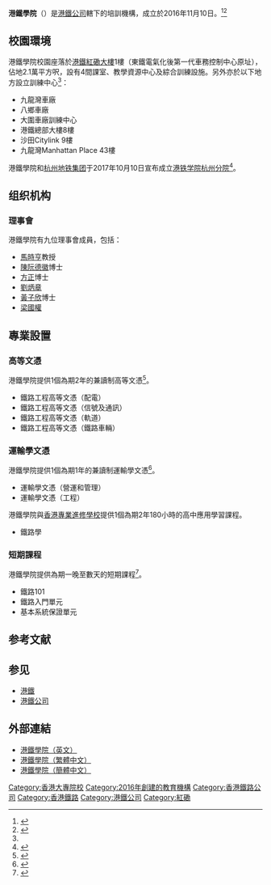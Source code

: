 {{Infobox university
| native_name = MTR Academy
| image = 
| established = {{start date and age|2016|11|10}}
| type = 
| chairman_label = 
| chairman = 
| head_label = 
| head = 
| location = {{HKG}}[[九龍|九龍]][[紅磡|紅磡]][[暢運道|暢運道]]8號港鐵紅磡大樓1樓<ref name="traininglocations">{{cite news| url=https://www.mtracademy.com/tc/aboutus/traininglocations.html| title=訓練中心| publisher=港鐵學院| access-date=2016-11-13| archive-url=https://web.archive.org/web/20161117212546/https://www.mtracademy.com/tc/aboutus/traininglocations.html| archive-date=2016-11-17| dead-url=yes}}</ref>
| campus = 市區
| affiliations = 
| students = 
| faculty = 
| website = {{url|http://www.mtracademy.com}}
}}
'''港鐵學院'''（{{lang-en|'''MTR Academy'''}}）是[[港鐵公司|港鐵公司]]轄下的培訓機構，成立於2016年11月10日。<ref>{{cite news| url=https://www.mtr.com.hk/archive/corporate/en/press_release/PR-16-106-C.pdf| title=行政長官主持港鐵學院開幕儀式　致力培育未來鐵路專才| date=2016-11-10| publisher=[[港鐵|港鐵]]| accessdate=2016-11-13| archive-date=2019-08-18| archive-url=https://web.archive.org/web/20190818073638/https://www.mtr.com.hk/archive/corporate/en/press_release/PR-16-106-C.pdf| dead-url=no}}</ref><ref>{{cite news| url=http://hk.on.cc/hk/bkn/cnt/news/20161110/bkn-20161110000144924-1110_00822_001.html| title=港鐵開辦學院　頭炮推高級文憑課程招生30人| newspaper=[[東方日報_(香港)|東方日報]]| date=2016-11-10| accessdate=2016-11-14| archive-date=2019-11-30| archive-url=https://web.archive.org/web/20191130212350/https://hk.on.cc/hk/bkn/cnt/news/20161110/bkn-20161110000144924-1110_00822_001.html| dead-url=no}}</ref>

== 校園環境 ==
港鐵學院校園座落於[[港鐵紅磡大樓|港鐵紅磡大樓]]1樓（東鐵電氣化後第一代車務控制中心原址），佔地2.1萬平方呎，設有4間課室、教學資源中心及綜合訓練設施。另外亦於以下地方設立訓練中心<ref name="traininglocations" />：
* 九龍灣車廠
* 八鄉車廠
* 大圍車廠訓練中心
* 港鐵總部大樓8樓
* 沙田Citylink 9樓
* 九龍灣Manhattan Place 43樓

港鐵學院和[[杭州地铁集团|杭州地铁集团]]于2017年10月10日宣布成立[[港铁学院杭州分院|港铁学院杭州分院]]<ref>{{cite news|title=港铁学院内地首家分院将落户杭州 杭港双方签署合作意向协议|url=http://hznews.hangzhou.com.cn/chengshi/content/2017-10/11/content_6681719.htm|publisher=杭州网|date=2017-10-11|accessdate=2017-10-11|archive-date=2017-10-11|archive-url=https://web.archive.org/web/20171011232346/http://hznews.hangzhou.com.cn/chengshi/content/2017-10/11/content_6681719.htm|dead-url=no}}</ref>。

== 组织机构 ==
=== 理事會 ===
港鐵學院有九位理事會成員，包括：
* [[馬時亨|馬時亨]]教授
* [[陳阮德徽|陳阮德徽]]博士
* [[方正_(香港)|方正]]博士
* [[劉炳章|劉炳章]]
* [[黃子欣|黃子欣]]博士
* [[梁國權|梁國權]]

== 專業設置 ==
=== 高等文憑 ===
港鐵學院提供1個為期2年的兼讀制高等文憑<ref>{{cite web| url=https://www.mtracademy.com/tc/accreditedprogrammes/Railway/information.html| title=鐵路工程高等文憑| publisher=港鐵學院| access-date=2016-11-14| archive-url=https://web.archive.org/web/20180314110222/https://www.mtracademy.com/tc/accreditedprogrammes/Railway/information.html| archive-date=2018-03-14| dead-url=yes}}</ref>。
* 鐵路工程高等文憑（配電）
* 鐵路工程高等文憑（信號及通訊）
* 鐵路工程高等文憑（軌道）
* 鐵路工程高等文憑（鐵路車輛）

=== 運輸學文憑 ===
港鐵學院提供1個為期1年的兼讀制運輸學文憑<ref>{{cite web| url=https://www.mtracademy.com/tc/accreditedprogrammes/DIPTS_info/dipts_information.html| title=運輸學文憑| publisher=港鐵學院| access-date=2017-12-23| archive-url=https://web.archive.org/web/20171223160652/https://www.mtracademy.com/tc/accreditedprogrammes/DIPTS_info/dipts_information.html| archive-date=2017-12-23| dead-url=yes}}</ref>。
* 運輸學文憑（營運和管理）
* 運輸學文憑（工程）

港鐵學院與[[香港專業進修學校|香港專業進修學校]]提供1個為期2年180小時的高中應用學習課程。
* 鐵路學

=== 短期課程 ===
港鐵學院提供為期一晚至數天的短期課程<ref>{{cite web| url=https://www.mtracademy.com/script/tc/shortcourses/index.aspx| title=短期課程| publisher=港鐵學院| access-date=2016-11-14| archive-url=https://web.archive.org/web/20171223160922/https://www.mtracademy.com/script/tc/shortcourses/index.aspx| archive-date=2017-12-23| dead-url=yes}}</ref>。
* 鐵路101
* 鐵路入門單元
* 基本系統保證單元

== 参考文献 ==
{{Reflist|30em}}

== 参见 ==
* [[港鐵|港鐵]]
* [[港鐵公司|港鐵公司]]

== 外部連結 ==
{{Commonscat|MTR Academy}}
{{Portal box|香港}}
{{refbegin}}
* [https://web.archive.org/web/20170809091430/https://www.mtracademy.com/en/index.html 港鐵學院（英文）]
* [https://web.archive.org/web/20180218173041/https://www.mtracademy.com/tc/index.html 港鐵學院（繁體中文）]
* [https://www.mtracademy.com/sc/index.html 港鐵學院（簡體中文）] {{Wayback|url=https://www.mtracademy.com/sc/index.html |date=20191015014551 }}
{{refend}}

{{香港鐵路有限公司}}
{{香港大專院校}}

[[Category:香港大專院校|Category:香港大專院校]]
[[Category:2016年創建的教育機構|Category:2016年創建的教育機構]]
[[Category:香港鐵路公司|Category:香港鐵路公司]]
[[Category:香港鐵路|Category:香港鐵路]]
[[Category:港鐵公司|Category:港鐵公司]]
[[Category:紅磡|Category:紅磡]]